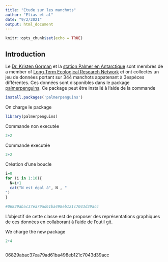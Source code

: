 ```yaml
---
title: "Etude sur les manchots"
author: "Elias et al"
date: "9/2/2021"
output: html_document
---
```


```r
knitr::opts_chunk$set(echo = TRUE)
```

## Introduction 

Le  [Dr. Kristen Gorman](https://www.uaf.edu/cfos/people/faculty/detail/kristen-gorman.php) et la [station Palmer en Antarctique](https://pal.lternet.edu/) sont membres  de a member of [ Long Term Ecological Research Network](https://lternet.edu/) et ont collectés un jeu de données portant sur 344 manchots appatenant à 3espèces différentes. Ces données sont disponibles dans le package [palmerpenguins](https://allisonhorst.github.io/palmerpenguins/). Ce package peut être installé à l'aide de la commande

```r
install.packages('palmerpenguins')

```

On charge le package 
```r
library(palmerpenguins)
```

Commande non executée 

```r
2+2
```

Commande executée 
```r
2+2
```

Création d'une boucle 

```r
i=0
for (i in 1:10){
  N=i+1
  cat("N est égal à", N , "
")
}

#06829abac37ea79ad61ba498eb121c7043d39acc
```

L'objectif de cette classe est de proposer des représentations graphiques de ces données en collaborant à l'aide de l'outil git.

We charge the new package 
```r
2+4

```
```r
```

06829abac37ea79ad61ba498eb121c7043d39acc

